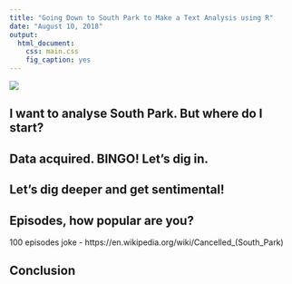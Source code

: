 ```yaml
---
title: "Going Down to South Park to Make a Text Analysis using R"
date: "August 10, 2018"
output: 
  html_document: 
    css: main.css
    fig_caption: yes
---
```


<!--
Possible article titles:
Going Down to South Park to Make a Text Analysis using R
R you ready for South Park?
5 Things to Learn About South Park by Analysing it
tags: South Park, learn r, R, text analysis
-->

![](boys.png)

<!--
Where and how did I get the data? (Just to introduce it, nothing technical)
Basic stats about the show - a number of episodes, words, stop words, etc.
Sentiment analysis of episodes.
Episode popularity over time.
-->

## I want to analyse South Park. But where do I start?

## Data acquired. BINGO! Let's dig in.

## Let's dig deeper and get sentimental!

## Episodes, how popular are you?

100 episodes joke - https://en.wikipedia.org/wiki/Cancelled_(South_Park)

## Conclusion
